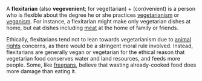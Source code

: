 A '''flexitarian''' (also '''vegevenient'''; for vege(tarian) + (con)venient) is a person who is flexible about the degree he or she practices [[vegetarian]]ism or [[vegan]]ism.  For instance, a flexitarian might make only vegetarian dishes at home, but eat dishes including [[meat]] at the home of family or friends.

Ethically, flexitarians tend not to lean towards vegetarianism due to [[animal rights]] concerns, as there would be a stringent moral rule involved. Instead, flexitarians are generally vegan or vegetarian for the ethical reason that vegetarian food conserves water and land resources, and feeds more people. Some, like [[freegan]]s, believe that wasting already-cooked food does more damage than eating it.

{{msg:stub}}